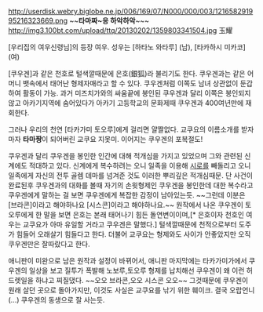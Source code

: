 http://userdisk.webry.biglobe.ne.jp/006/169/07/N000/000/003/121658291995216323669.png
~~'''타마짜~응 하악하악'''~~~
http://img3.100bt.com/upload/ttq/20130202/1359803341504.jpg
玉耀

[우리집의 여우신령님]의 등장 여우. 성우는 [하타노 와타루] (남), [타카하시 미카코] (여)

[쿠우겐]과 같은 천호로 털색깔때문에 은호(銀狐)라 불리기도 한다. 쿠우겐과는 같은 어머니 뱃속에서 태어난 형제자매라고 할 수 있다. 쿠우겐처럼 이쪽도 남녀 상관없이 둔갑하여 활동이 가능. 과거 미즈치가와의 싸움끝에 봉인된 쿠우겐과 달리 이쪽은 봉인되지 않고 아카기지역에 숨어있다가 아카기 고등학교의 문화제때 쿠우겐과 400여년만에 재회한다.

그러나 우리의 천연 [타카가미 토오루]에게 걸리면 얄짤없다. 교쿠요의 이름소개를 받자마자 '''타마짱'''이 되어버린 교쿠요 지못미. 이어지는 쿠우겐의 포복절도!

쿠우겐과 달리 쿠우겐을 봉인한 인간에 대해 적개심을 가지고 있었으며 그와 관련된 신계에도 적대하고 있다. 신계에게 복수하려는 오니 일족을 이용해 [[시로]]를 빼돌리고 오니 일족에게 자신의 전투 골렘 데마를 넘겨준 것도 이러한 뿌리깊은 적개심때문. 단 사건이 완료된후 쿠우겐과의 대화를 볼때 자기의 손윗형제인 쿠우겐을 봉인한데 대한 복수라고 쿠우겐에게 말하는 걸 보면 쿠우겐에게 복잡한 감정이 남아있는듯. ~~그런데 이분은 [브라콘]이라고 해야하나요 [시스콘]이라고 해야하나요.~~ 원작에서 나온 쿠우겐이 토오루에게 한 말을 보면 은호는 본래 태어나기 힘든 돌연변이이며,[* 은호이자 천호인 여우는 교쿠요가 아마 유일할 거라고 쿠우겐은 말했다.] 털색깔때문에 천적으로부터 도주가 힘들어 오래살기 힘들다고 한다. 더불어 교쿠요는 형제와도 사이가 안좋았지만 오직 쿠우겐만은 잘따랐다고 한다. 

애니판이 미완으로 남은 원작과 설정이 바뀌어서, 애니판 마지막에는 타카가미가에서 쿠우겐의 일상을 보고 질투가 폭발해 노보루,토오루 형제를 납치해선 쿠우겐이 왜 이런 허드렛일을 하냐고 찌질댔다. ~~오오 브라콘,오오 시스콘 오오~~ 그것때문에 쿠우겐이 원래 살던 곳으로 돌아가지만, 이것도 사실은 교쿠요를 낚기 위한 훼이크. 결국 오랍언니(...) 쿠우겐의 동생으로 잘 사는듯.
